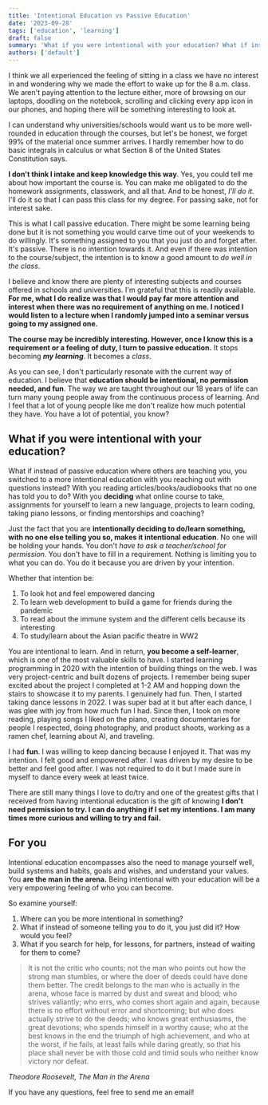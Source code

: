 ```yaml
---
title: 'Intentional Education vs Passive Education'
date: '2023-09-28'
tags: ['education', 'learning']
draft: false
summary: 'What if you were intentional with your education? What if instead of passive education where others are teaching you, you switched to a more intentional education with you reaching out with questions instead? With you reading articles/books/audiobooks that no one has told you to do?'
authors: ['default']
---
```


I think we all experienced the feeling of sitting in a class we have no interest in and wondering why we made the effort to wake up for the 8 a.m. class. We aren't paying attention to the lecture either, more of browsing on our laptops, doodling on the notebook, scrolling and clicking every app icon in our phones, and hoping there will be something interesting to look at.

I can understand why universities/schools would want us to be more well-rounded in education through the courses, but let's be honest, we forget 99% of the material once summer arrives. I hardly remember how to do basic integrals in calculus or what Section 8 of the United States Constitution says.

**I don't think I intake and keep knowledge this way**. Yes, you could tell me about how important the course is. You can make me obligated to do the homework assignments, classwork, and all that. And to be honest, _I'll do it._ I'll do it so that I can pass this class for my degree. For passing sake, not for interest sake.

This is what I call passive education. There might be some learning being done but it is not something you would carve time out of your weekends to do willingly. It's something assigned to you that you just do and forget after. It's passive. There is no intention towards it. And even if there was intention to the course/subject, the intention is to know a good amount to _do well in the class_.

I believe and know there are plenty of interesting subjects and courses offered in schools and universities. I'm grateful that this is readily available. **For me, what I do realize was that I would pay far more attention and interest when there was no requirement of anything on me. I noticed I would listen to a lecture when I randomly jumped into a seminar versus going to my assigned one.**

**The course may be incredibly interesting. However, once I know this is a requirement or a feeling of duty, I turn to passive education.** It stops becoming **_my learning_**. It becomes a _class_.

As you can see, I don't particularly resonate with the current way of education. I believe that **education should be intentional, no permission needed, and fun**. The way we are taught throughout our 18 years of life can turn many young people away from the continuous process of learning. And I feel that a lot of young people like me don't realize how much potential they have. You have a lot of potential, you know?

## What if you were intentional with your education?

What if instead of passive education where others are teaching you, you switched to a more intentional education with you reaching out with questions instead? With you reading articles/books/audiobooks that no one has told you to do?
With you **deciding** what online course to take, assignments for yourself to learn a new language, projects to learn coding, taking piano lessons, or finding mentorships and coaching?

Just the fact that you are **intentionally deciding to do/learn something, with no one else telling you so, makes it intentional education**. No one will be holding your hands. You don't _have to ask a teacher/school for permission._ You don't have to fill in a requirement. Nothing is limiting you to what you can do. You do it because you are driven by your intention.

Whether that intention be:

1. To look hot and feel empowered dancing
2. To learn web development to build a game for friends during the pandemic
3. To read about the immune system and the different cells because its interesting
4. To study/learn about the Asian pacific theatre in WW2

You are intentional to learn. And in return, **you become a self-learner**, which is one of the most valuable skills to have. I started learning programming in 2020 with the intention of building things on the web. I was very project-centric and built dozens of projects. I remember being super excited about the project I completed at 1-2 AM and hopping down the stairs to showcase it to my parents. I genuinely had fun. Then, I started taking dance lessons in 2022. I was super bad at it but after each dance, I was glee with joy from how much fun I had. Since then, I took on more reading, playing songs I liked on the piano, creating documentaries for people I respected, doing photography, and product shoots, working as a ramen chef, learning about AI, and traveling.

I had **fun**. I was willing to keep dancing because I enjoyed it. That was my intention. I felt good and empowered after. I was driven by my desire to be better and feel good after. I was not required to do it but I made sure in myself to dance every week at least twice.

There are still many things I love to do/try and one of the greatest gifts that I received from having intentional education is the gift of knowing **I don't need permission to try. I can do anything if I set my intentions. I am many times more curious and willing to try and fail.**

## For you

Intentional education encompasses also the need to manage yourself well, build systems and habits, goals and wishes, and understand your values. You **are the man in the arena.** Being intentional with your education will be a very empowering feeling of who you can become.

So examine yourself:

1. Where can you be more intentional in something?
2. What if instead of someone telling you to do it, you just did it? How would you feel?
3. What if you search for help, for lessons, for partners, instead of waiting for them to come?

> It is not the critic who counts; not the man who points out how the strong man stumbles, or where the doer of deeds could have done them better. The credit belongs to the man who is actually in the arena, whose face is marred by dust and sweat and blood; who strives valiantly; who errs, who comes short again and again, because there is no effort without error and shortcoming; but who does actually strive to do the deeds; who knows great enthusiasms, the great devotions; who spends himself in a worthy cause; who at the best knows in the end the triumph of high achievement, and who at the worst, if he fails, at least fails while daring greatly, so that his place shall never be with those cold and timid souls who neither know victory nor defeat.

<cite className="bg-gray-200 p-2">Theodore Roosevelt, The Man in the Arena</cite>

If you have any questions, feel free to send me an email!
